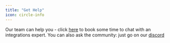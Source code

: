 ```yaml
---
title: "Get Help"
icon: circle-info
---
```


Our team can help you - click [here](https://app.cal.com/rflih/30) to book some time to chat with an integrations expert.
You can also ask the community: just go on our [discord](https://discord.com/invite/PH5k7gGubt)
